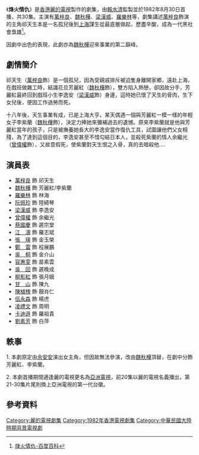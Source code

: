 {{亞視劇集 
|中文劇名= 烽火情仇
|英文劇名=  In Love And Fire
|圖片=
|圖片尺寸= 
|製作年份= 1982年 
|RTV首播日期= 1982年8月30日
|RTV首播時間=
|監製= [[賴水清|賴水清]]
|編導= {{nowrap|[[阮惠釗|阮惠釗]]、[[李建武|李建武]]、[[莊偉建|莊偉建]]、[[梁香蘭|梁香蘭]]、<br/>[[李元科|李元科]]、[[鄧衍成|鄧衍成]]、[[賴水清|賴水清]]}}
|助理編導= {{nowrap|[[蔣家駿|蔣家駿]]、[[馬家駿|馬家駿]]、[[李旭華|李旭華]]、[[陳偉匡|陳偉匡]]、<br/>[[鄧志傑|鄧志傑]]、[[譚新源|譚新源]]、[[王冠輝|王冠輝]]}}　
|製作統籌= [[布美瑜|布美瑜]] 
|製作助理= [[王冠輝|王冠輝]]
|故事= [[鄧潤良|鄧潤良]]
|編審= [[楊基_(編劇)|楊　基]]
|編劇= {{nowrap|[[鄧潤良|鄧潤良]]、[[李艷萍|李艷萍]]、[[潘怡竹|潘怡竹]]、[[王超_(編劇)|王　超]]、<br/>[[鄭文華|鄭文華]]、[[麥守義|麥守義]]}}
|集數= 30
|劇種= 民國恩仇
|主演= {{nowrap|[[萬梓良|萬梓良]]、[[魏秋樺|魏秋樺]]、[[梁漢威|梁漢威]]、[[羅樂林|羅樂林]]、<br/>[[江圖|江　濤]]、[[蔡國慶_(香港)|蔡國慶]]、[[阮佩珍|阮佩珍]]、[[容惠雯|容惠雯]]、<br/>[[曾偉權|曾偉權]]、[[張瑛|張　瑛]]}}
|主題曲= 烽火情仇
|作曲= [[周啟生|周啟生]] 	
|填詞= [[盧國沾|盧國沾]]
|主唱= [[楊小菁|楊小菁]]
|插曲= 夢迷夢醒
|作曲3= [[周啟生|周啟生]] 	
|填詞3= [[盧國沾|盧國沾]]
|主唱3= [[楊小菁|楊小菁]]
}}
《'''烽火情仇'''》是[[香港|香港]][[麗的電視|麗的電視]]製作的劇集，由[[賴水清|賴水清]]監製並於1982年8月30日首播，共30集。主演有[[萬梓良|萬梓良]]、[[魏秋樺|魏秋樺]]、[[梁漢威|梁漢威]]、[[羅樂林|羅樂林]]等，劇集講述[[萬梓良|萬梓良]]飾演的主角祁天生本是一名孤兒後到[[上海|上海]]謀生從最底層做起，歷盡辛酸，成為一代黑社會梟雄<ref>[http://baike.baidu.com/view/3157198.htm 烽火情仇-百度百科]</ref>。

因劇中出色的表現，此劇亦為[[魏秋樺|魏秋樺]]迎來事業的第二巔峰。

== 劇情簡介 ==
祁天生（[[萬梓良|萬梓良]]飾）是一個孤兒，因為受親戚排斥被迫隻身離開家鄉，遠赴上海，在戲班做雜工時，結識花旦芳麗紅（[[魏秋樺|魏秋樺]]飾），雙方陷入熱戀，卻因故分手，芳麗紅最終回到戲班小生李逸安（[[梁漢威|梁漢威]]飾）身邊，這時她已懷了天生的骨肉，生下女兒後，便因工作過勞而死。

十八年後，天生事業有成，已是上海大亨。某天偶遇一個與芳麗紅一模一樣的年輕女子李紫蘭（[[魏秋樺|魏秋樺]]飾），決定力捧她來彌補過去的遺憾。原來李紫蘭就是他與芳麗紅當年的孩子，只是被撫養她長大的李逸安當作復仇工具，試圖讓他們父女相殘，為了達到這個目的，李逸安甚至不惜勾結日本人，並殺死紫蘭的情人余繼光（[[曾偉權|曾偉權]]飾），又故意假死，使紫蘭對天生恨之入骨，真的去暗殺他....

== 演員表 ==
*[[萬梓良|萬梓良]] 飾 祁天生
*[[魏秋樺|魏秋樺]] 飾 芳麗紅/李紫蘭
*[[羅樂林|羅樂林]] 飾 林海
*[[阮佩珍|阮佩珍]] 飾 陸綺琴
*[[梁漢威|梁漢威]] 飾 李逸安
*[[曾偉權|曾偉權]] 飾 余繼光
*[[蔡國慶_(香港)|蔡國慶]] 飾 遲宗堂
*[[江圖|江　濤]] 飾 羅志斌
*[[張瑛|張　瑛]] 飾 金玉榮
*[[鄭雷|鄭　雷]] 飾 程展鵬
*[[吳桐|吳　桐]] 飾 金介山
*[[容惠雯|容惠雯]] 飾 苗素雲
*[[吳回|吳　回]] 飾 遲晚成
*[[柳影紅|柳影紅]] 飾 張月娥
*[[甘山|甘　山]] 飾 陳九
*[[陳植槐|陳植槐]] 飾 靚肖仁
*[[伍永森|伍永森]] 飾 楊虎
*[[凌禮文|凌禮文]] 飾 周明
*[[卡迪遜|卡迪遜]] 飾 羅祖貴
*[[劉素芳|劉素芳]] 飾 白萍

== 軼事 ==
1. 本劇原定由[[余安安|余安安]]演出女主角，但因故無法參演，改由[[魏秋樺|魏秋樺]]頂替，在劇中分飾芳麗紅、李紫蘭。

2. 本劇首播期間適逢麗的電視更名為[[亞洲電視|亞洲電視]]，前20集以麗的電視名義播出，第21-30集片尾則換上亞洲電視的第一代台徽。

== 參考資料 == 
{{reflist}}

[[Category:麗的電視劇集|Category:麗的電視劇集]]
[[Category:1982年香港電視劇集|Category:1982年香港電視劇集]]
[[Category:中華民國大陸時期背景電視劇|Category:中華民國大陸時期背景電視劇]]